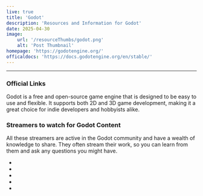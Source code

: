 ```yaml
---
live: true
title: 'Godot'
description: 'Resources and Information for Godot'
date: 2025-04-30
image:
    url: '/resourceThumbs/godot.png'
    alt: 'Post Thumbnail'
homepage: 'https://godotengine.org/'
officaldocs: 'https://docs.godotengine.org/en/stable/'
---
```


---
### Official Links
Godot is a free and open-source game engine that is designed to be easy to use and flexible. It supports both 2D and 3D game development, making it a great choice for indie developers and hobbyists alike.

### Streamers to watch for Godot Content
All these streamers are active in the Godot community and have a wealth of knowledge to share. They often stream their work, so you can learn from them and ask any questions you might have.

- <TwitchLink username="JDDoesDev"/>
- <TwitchLink username="nan0dev"/>
- <TwitchLink username="jackie_codes"/>
- <TwitchLink username="iheartfunnyboys"/>
- <TwitchLink username="PracticalNPC"/>